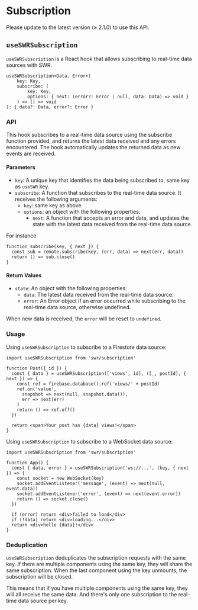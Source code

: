 
# Subscription

<Callout emoji="✅">
  Please update to the latest version (≥ 2.1.0) to use this API.
</Callout>

## `useSWRSubscription`

`useSWRSubscription` is a React hook that allows subscribing to real-time data sources with SWR.

```tsx
useSWRSubscription<Data, Error>(
    key: Key,
    subscribe: (
        key: Key,
        options: { next: (error?: Error | null, data: Data) => void }
    ) => () => void
): { data?: Data, error?: Error }
```

### API

This hook subscribes to a real-time data source using the subscribe function provided, and returns the latest data received and any errors encountered. The hook automatically updates the returned data as new events are received.

#### Parameters

- `key`: A unique key that identifies the data being subscribed to, same key as `useSWR` key.
- `subscribe`: A function that subscribes to the real-time data source. It receives the following arguments:
  - `key`: same key as above
  - `options`: an object with the following properties:
    - `next`: A function that accepts an error and data, and updates the state with the latest data received from the real-time data source.


For instance

```tsx
function subscribe(key, { next }) {
  const sub = remote.subscribe(key, (err, data) => next(err, data))
  return () => sub.close()
}
```


#### Return Values

- `state`: An object with the following properties:
  - `data`: The latest data received from the real-time data source.
  - `error`: An Error object if an error occurred while subscribing to the real-time data source, otherwise undefined.


When new data is received, the `error` will be reset to `undefined`.

### Usage

Using `useSWRSubscription` to subscribe to a Firestore data source:

```tsx
import useSWRSubscription from 'swr/subscription'

function Post({ id }) {
  const { data } = useSWRSubscription(['views', id], ([_, postId], { next }) => {
    const ref = firebase.database().ref('views/' + postId)
    ref.on('value',
      snapshot => next(null, snapshot.data()),
      err => next(err)
    )
    return () => ref.off()
  })

  return <span>Your post has {data} views!</span>
}
```

Using `useSWRSubscription` to subscribe to a WebSocket data source:

```tsx
import useSWRSubscription from 'swr/subscription'

function App() {
  const { data, error } = useSWRSubscription('ws://...', (key, { next }) => {
    const socket = new WebSocket(key)
    socket.addEventListener('message', (event) => next(null, event.data))
    socket.addEventListener('error', (event) => next(event.error))
    return () => socket.close()
  })

  if (error) return <div>failed to load</div>
  if (!data) return <div>loading...</div>
  return <div>hello {data}!</div>
}
```

### Deduplication

`useSWRSubscription` deduplicates the subscription requests with the same key.
If there are multiple components using the same key, they will share the same subscription.
When the last component using the key unmounts, the subscription will be closed.

This means that if you have multiple components using the same key, they will all receive the same data.
And there's only one subscription to the real-time data source per key.
